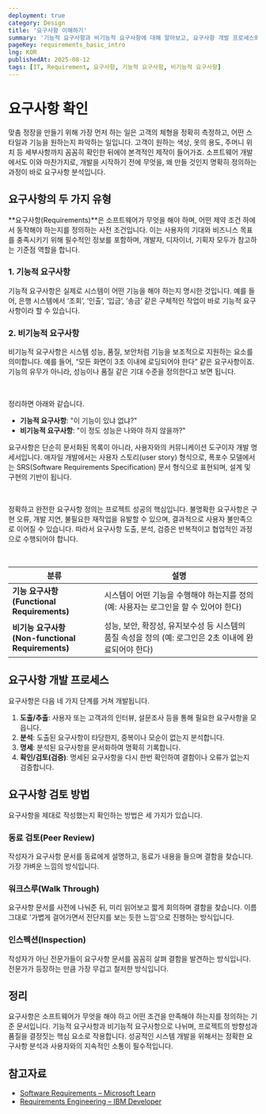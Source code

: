 ```yaml
---
deployment: true
category: Design
title: '요구사항 이해하기'
summary: '기능적 요구사항과 비기능적 요구사항에 대해 알아보고, 요구사항 개발 프로세스와 검토 방법을 단계별로 알아봅시다.'
pageKey: requirements_basic_intro
lng: KOR
publishedAt: 2025-08-12
tags: [IT, Requirement, 요구사항, 기능적 요구사항, 비기능적 요구사항]
---
```


# 요구사항 확인

맞춤 정장을 만들기 위해 가장 먼저 하는 일은 고객의 체형을 정확히 측정하고, 어떤 스타일과 기능을 원하는지 파악하는 일입니다. 고객이 원하는 색상, 옷의 용도, 주머니 위치 등 세부사항까지 꼼꼼히 확인한 뒤에야 본격적인 제작이 들어가죠. 소프트웨어 개발에서도 이와 마찬가지로, 개발을 시작하기 전에 무엇을, 왜 만들 것인지 명확히 정의하는 과정이 바로 요구사항 분석입니다.


## 요구사항의 두 가지 유형

**요구사항(Requirements)**은 소프트웨어가 무엇을 해야 하며, 어떤 제약 조건 하에서 동작해야 하는지를 정의하는 사전 조건입니다. 이는 사용자의 기대와 비즈니스 목표를 충족시키기 위해 필수적인 정보를 포함하며, 개발자, 디자이너, 기획자 모두가 참고하는 기준점 역할을 합니다.


### 1. 기능적 요구사항

기능적 요구사항은 실제로 시스템이 어떤 기능을 해야 하는지 명시한 것입니다. 예를 들어, 은행 시스템에서 ‘조회’, ‘인출’, ‘입금’, ‘송금’ 같은 구체적인 작업이 바로 기능적 요구사항이라 할 수 있습니다.

### 2. 비기능적 요구사항

비기능적 요구사항은 시스템 성능, 품질, 보안처럼 기능을 보조적으로 지원하는 요소를 의미합니다. 예를 들어, “모든 화면이 3초 이내에 로딩되어야 한다” 같은 요구사항이죠. 기능의 유무가 아니라, 성능이나 품질 같은 기대 수준을 정의한다고 보면 됩니다.

<br />

정리하면 아래와 같습니다.

- **기능적 요구사항**: "이 기능이 있냐 없냐?"
- **비기능적 요구사항**: "이 정도 성능은 나와야 하지 않을까?"

요구사항은 단순히 문서화된 목록이 아니라, 사용자와의 커뮤니케이션 도구이자 개발 명세서입니다. 애자일 개발에서는 사용자 스토리(user story) 형식으로, 폭포수 모델에서는 SRS(Software Requirements Specification) 문서 형식으로 표현되며, 설계 및 구현의 기반이 됩니다.

<br />

정확하고 완전한 요구사항 정의는 프로젝트 성공의 핵심입니다. 불명확한 요구사항은 구현 오류, 개발 지연, 불필요한 재작업을 유발할 수 있으며, 결과적으로 사용자 불만족으로 이어질 수 있습니다. 따라서 요구사항 도출, 분석, 검증은 반복적이고 협업적인 과정으로 수행되어야 합니다.

<br />

| 분류                                         | 설명                                                            |
| ------------------------------------------ | ------------------------------------------------------------- |
| **기능 요구사항 <br /> (Functional Requirements)**      | 시스템이 어떤 기능을 수행해야 하는지를 정의 (예: 사용자는 로그인을 할 수 있어야 한다)            |
| **비기능 요구사항 <br /> (Non-functional Requirements)** | 성능, 보안, 확장성, 유지보수성 등 시스템의 품질 속성을 정의 (예: 로그인은 2초 이내에 완료되어야 한다) |

## 요구사항 개발 프로세스

요구사항은 다음 네 가지 단계를 거쳐 개발됩니다.

1. **도출/추출**: 사용자 또는 고객과의 인터뷰, 설문조사 등을 통해 필요한 요구사항을 모읍니다.
2. **분석**: 도출된 요구사항이 타당한지, 중복이나 모순이 없는지 분석합니다.
3. **명세**: 분석된 요구사항을 문서화하여 명확히 기록합니다.
4. **확인/검토(검증)**: 명세된 요구사항을 다시 한번 확인하여 결함이나 오류가 없는지 검증합니다.

## 요구사항 검토 방법

요구사항을 제대로 작성했는지 확인하는 방법은 세 가지가 있습니다.

### **동료 검토(Peer Review)**
작성자가 요구사항 문서를 동료에게 설명하고, 동료가 내용을 들으며 결함을 찾습니다. 가장 가벼운 느낌의 방식입니다.

### **워크스루(Walk Through)**
요구사항 문서를 사전에 나눠준 뒤, 미리 읽어보고 짧게 회의하며 결함을 찾습니다. 이름 그대로 '가볍게 걸어가면서 전단지를 보는 듯한 느낌'으로 진행하는 방식입니다.

### **인스펙션(Inspection)**
작성자가 아닌 전문가들이 요구사항 문서를 꼼꼼히 살펴 결함을 발견하는 방식입니다. 전문가가 등장하는 만큼 가장 무겁고 철저한 방식입니다.

## 정리

요구사항은 소프트웨어가 무엇을 해야 하고 어떤 조건을 만족해야 하는지를 정의하는 기준 문서입니다. 기능적 요구사항과 비기능적 요구사항으로 나뉘며, 프로젝트의 방향성과 품질을 결정짓는 핵심 요소로 작용합니다. 성공적인 시스템 개발을 위해서는 정확한 요구사항 분석과 사용자와의 지속적인 소통이 필수적입니다.

## 참고자료

* [Software Requirements – Microsoft Learn](https://learn.microsoft.com/en-us/azure/architecture/best-practices/requirements)
* [Requirements Engineering – IBM Developer](https://developer.ibm.com/articles/ba-requirements/)
